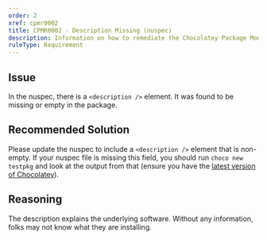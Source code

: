 ```yaml
---
order: 2
xref: cpmr0002
title: CPMR0002 - Description Missing (nuspec)
description: Information on how to remediate the Chocolatey Package Moderation Rule 0002
ruleType: Requirement
---
```


<PackageValidatorRuleRequirement />

## Issue
In the nuspec, there is a `<description />` element. It was found to be missing or empty in the package.

## Recommended Solution

Please update the nuspec to include a `<description />` element that is non-empty. If your nuspec file is missing this field, you should run `choco new testpkg` and look at the output from that (ensure you have the [latest version of Chocolatey](https://community.chocolatey.org/packages?q=id%3Achocolatey)).

## Reasoning

The description explains the underlying software. Without any information, folks may not know what they are installing.